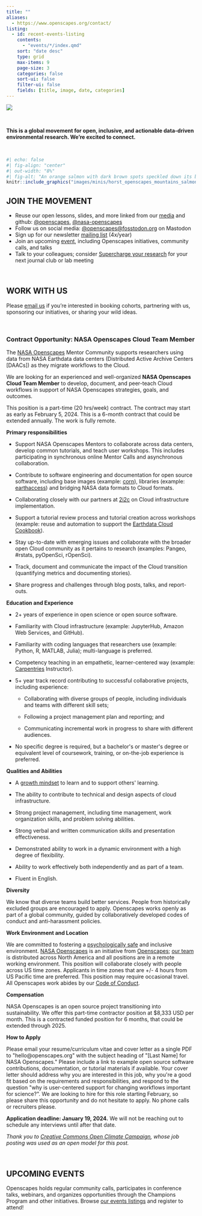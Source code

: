 ```yaml
---
title: ""
aliases: 
  - https://www.openscapes.org/contact/
listing:
  - id: recent-events-listing
    contents:
      - "events/*/index.qmd"
    sort: "date desc"
    type: grid
    max-items: 9
    page-size: 3
    categories: false
    sort-ui: false
    filter-ui: false
    fields: [title, image, date, categories] 
---
```


::: column-screen
![](images/banner_imgs/text_banners/connect_with_us_banner.png)

<br>

::: white-div
::: {.medium-body-text .center-text}
**This is a global movement for open, inclusive, and actionable data-driven environmental research. We're excited to connect.**
:::

<br>

```r
#| echo: false
#| fig-align: "center"
#| out-width: "8%"
#| fig-alt: "An orange salmon with dark brown spots speckled down its back."
knitr::include_graphics("images/minis/horst_openscapes_mountains_salmon.png")
```

## JOIN THE MOVEMENT

-   Reuse our open lessons, slides, and more linked from our [media](media.qmd) and github: [\@openscapes](https://github.com/openscapes), [\@nasa-openscapes](https://github.com/nasa-openscapes)
-   Follow us on social media: [\@openscapes\@fosstodon.org](https://fosstodon.org/@openscapes) on Mastodon
-   Sign up for our newsletter [mailing list](https://docs.google.com/forms/d/e/1FAIpQLSdgVXRp3V-w94GPWkR31RUfyBl37EphdQSlCOcnyeNlf8OLWw/viewform) (4x/year)
-   Join an upcoming [event](events.qmd), including Openscapes initiatives, community calls, and talks
-   Talk to your colleagues; consider [Supercharge your research](https://openscapes.github.io/supercharge-research/) for your next journal club or lab meeting

```{=html}
<!---TODO Move to Approach Guide
We tweet about Openscapes news and events, amplify Openscapes Champions, and sporadically retweet other awesome things going on around environmental open data science. Tag us in your tweets about your open data science wins and challenges and we'll retweet!
--->
```
<br>

## WORK WITH US

Please [email us](mailto:hello@openscapes.org) if you're interested in booking cohorts, partnering with us, sponsoring our initiatives, or sharing your wild ideas.

<br>

### Contract Opportunity: NASA Openscapes Cloud Team Member

The [NASA Openscapes](https://nasa-openscapes.github.io/) Mentor Community supports researchers using data from NASA Earthdata data centers (Distributed Active Archive Centers \[DAACs\]) as they migrate workflows to the Cloud. 

We are looking for an experienced and well-organized **NASA Openscapes Cloud Team Member** to develop, document, and peer-teach Cloud workflows in support of NASA Openscapes strategies, goals, and outcomes. 

This position is a part-time (20 hrs/week) contract. The contract may start as early as February 5, 2024. This is a 6-month contract that could be extended annually. The work is fully remote.

**Primary responsibilities**

-   Support NASA Openscapes Mentors to collaborate across data centers, develop common tutorials, and teach user workshops. This includes participating in synchronous online Mentor Calls and asynchronous collaboration.

-   Contribute to software engineering and documentation for open source software, including base images (example: [corn](https://github.com/nasa-openscapes/corn)), libraries (example: [earthaccess](https://earthaccess.readthedocs.io/en/latest/)) and bridging NASA data formats to Cloud formats.

-   Collaborating closely with our partners at [2i2c](https://2i2c.org/) on Cloud infrastructure implementation. 

-   Support a tutorial review process and tutorial creation across workshops (example: reuse and automation to support the [Earthdata Cloud Cookbook](https://nasa-openscapes.github.io/earthdata-cloud-cookbook/)).

-   Stay up-to-date with emerging issues and collaborate with the broader open Cloud community as it pertains to research (examples: Pangeo, #rstats, pyOpenSci, rOpenSci). 

-   Track, document and communicate the impact of the Cloud transition (quantifying metrics and documenting stories).

-   Share progress and challenges through blog posts, talks, and report-outs.

**Education and Experience**

-   2+ years of experience in open science or open source software.

-   Familiarity with Cloud infrastructure (example: JupyterHub, Amazon Web Services, and GitHub). 

-   Familiarity with coding languages that researchers use (example: Python, R, MATLAB, Julia); multi-language is preferred.

-   Competency teaching in an empathetic, learner-centered way (example: [Carpentries](https://carpentries.org/) Instructor).

-   5+ year track record contributing to successful collaborative projects, including experience:

    -   Collaborating with diverse groups of people, including individuals and teams with different skill sets;

    -   Following a project management plan and reporting; and

    -   Communicating incremental work in progress to share with different audiences.

-   No specific degree is required, but a bachelor\'s or master\'s degree or equivalent level of coursework, training, or on-the-job experience is preferred.

**Qualities and Abilities**

-   A [growth mindset](https://en.wikipedia.org/wiki/Mindset#Fixed_and_growth_mindset) to learn and to support others\' learning. 

-   The ability to contribute to technical and design aspects of cloud infrastructure.

-   Strong project management, including time management, work organization skills, and problem solving abilities.

-   Strong verbal and written communication skills and presentation effectiveness.

-   Demonstrated ability to work in a dynamic environment with a high degree of flexibility.

-   Ability to work effectively both independently and as part of a team.

-   Fluent in English.

**Diversity**

We know that diverse teams build better services. People from historically excluded groups are encouraged to apply. Openscapes works openly as part of a global community, guided by collaboratively developed codes of conduct and anti-harassment policies. 

**Work Environment and Location**

We are committed to fostering a [psychologically safe](https://en.wikipedia.org/wiki/Psychological_safety) and inclusive environment. [NASA Openscapes](https://nasa-openscapes.github.io/) is an initiative from [Openscapes](https://openscapes.org); [our team](https://openscapes.org/team) is distributed across North America and all positions are in a remote working environment. This position will collaborate closely with people across US time zones. Applicants in time zones that are +/- 4 hours from US Pacific time are preferred. This position may require occasional travel. All Openscapes work abides by our [Code of Conduct](https://openscapes.org/code-of-conduct).

**Compensation**

NASA Openscapes is an open source project transitioning into sustainability. We offer this part-time contractor position at \$8,333 USD per month. This is a contracted funded position for 6 months, that could be extended through 2025. 

**How to Apply**

Please email your resume/curriculum vitae and cover letter as a single PDF to \"hello\@openscapes.org\" with the subject heading of \"\[Last Name\] for NASA Openscapes.\" Please include a link to example open source software contributions, documentation, or tutorial materials if available. Your cover letter should address why you are interested in this job, why you\'re a good fit based on the requirements and responsibilities, and respond to the question \"why is user-centered support for changing workflows important for science?\". We are looking to hire for this role starting February, so please share this opportunity and do not hesitate to apply. No phone calls or recruiters please.

**Application deadline: January 19, 2024.** We will not be reaching out to schedule any interviews until after that date.

*Thank you to [Creative Commons Open Climate Campaign](https://creativecommons.org/mission/opportunities/contract-opportunity-open-climate-campaign-communications-manager/), whose job posting was used as an open model for this post.*
:::
:::

::: column-screen

::: white-div

```{=html}
<!---For Approach Guide? 
## Amplify through media and events

In your next presentations and publications, include a slide or sentence about open data science --- what you have done and/or why it's important. You're welcome to use/remix slides from our [presentations](media.qmd).

As you plan department seminar series, conferences, or webinar series, consider inviting Openscapes or others from the open data science community as a speaker!
--->
```
<br>
:::
:::

::: column-screen
::: light-gray-div
::: {.blue-underline .center-text}
# **UPCOMING EVENTS**
:::

Openscapes holds regular community calls, participates in conference talks, webinars, and organizes opportunities through the Champions Program and other initiatives. Browse [our events listings](events.qmd) and register to attend!

<br>

::: {#recent-events-listing}
:::
:::
:::
